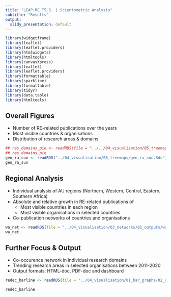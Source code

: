 ```yaml
---
title: "LEAP-RE T5.3. | Scientometric Analysis"
subtitle: "Results"
output:
  slidy_presentation: default
---
```


```r
library(widgetframe)
library(leaflet)
library(leaflet.providers)
library(htmlwidgets)
library(htmltools)
library(canvasXpress)
library(leaflet)
library(leaflet.providers)
library(formattable)
library(sparkline)
library(formattable)
library(tidyr)
library(data.table)
library(htmltools)
```

## Overall Figures

- Number of RE-related publications over the years
- Most visible countries & organisations
- Distribution of research areas & domains
```r
## res_domains_pie <- readRDS(file = "../../04_visualisation/05_treemaps/res_domains_pie.Rds")
## res_domains_pie 
gen_ra_sun <- readRDS("../04_visualisation/05_treemaps/gen_ra_sun.Rds")
gen_ra_sun
```


## Regional Analysis

- Individual analysis of AU regions (Northern, Western, Central, Eastern, Southern Africa)
- Absolute and relative growth in RE-related publications of
  - Most visible countries in each region
  - Most visible organisations in selected countries
- Co-publication networks of countries and organisations 


```r
wa_net <- readRDS(file = "../04_visualisation/03_networks/01_outputs/wa_net.Rds")
wa_net
```

## Further Focus & Output
- Co-occurence network in individual research domains
- Trending research areas in selected organisations between 2011-2020
- Output formats: HTML-doc, PDF-doc and dashboard

```r
redec_barline <- readRDS(file = "../04_visualisation/01_bar_graphs/02_regions/redec_ra_barline.Rds")

redec_barline
```




